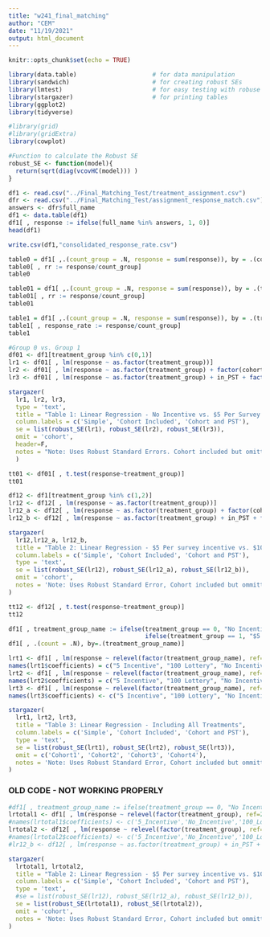 ```yaml
---
title: "w241_final_matching"
author: "CEM"
date: "11/19/2021"
output: html_document
---
```


```r
knitr::opts_chunk$set(echo = TRUE)
```

```r
library(data.table)                     # for data manipulation 
library(sandwich)                       # for creating robust SEs 
library(lmtest)                         # for easy testing with robuse SEs
library(stargazer)                      # for printing tables 
library(ggplot2)
library(tidyverse)

#library(grid)
#library(gridExtra)
library(cowplot)
```

```r
#Function to calculate the Robust SE
robust_SE <- function(model){
  return(sqrt(diag(vcovHC(model))) )
}
```


```r
df1 <- read.csv("../Final_Matching_Test/treatment_assignment.csv")
dfr <- read.csv("../Final_Matching_Test/assignment_response_match.csv")
answers <- dfr$full_name
df1 <- data.table(df1)
df1[ , response := ifelse(full_name %in% answers, 1, 0)]
head(df1)
```
```r
write.csv(df1,"consolidated_response_rate.csv")
```



```r
table0 = df1[ ,.(count_group = .N, response = sum(response)), by = .(cohort,treatment_group)]
table0[ , rr := response/count_group]
table0
```

```r
table01 = df1[ ,.(count_group = .N, response = sum(response)), by = .(treatment_group, in_PST)]
table01[ , rr := response/count_group]
table01
```

```r
table1 = df1[ ,.(count_group = .N, response = sum(response)), by = .(treatment_group)]
table1[ , response_rate := response/count_group]
table1
```


```r
#Group 0 vs. Group 1
df01 <- df1[treatment_group %in% c(0,1)]
lr1 <- df01[ , lm(response ~ as.factor(treatment_group))]
lr2 <- df01[ , lm(response ~ as.factor(treatment_group) + factor(cohort))]
lr3 <- df01[ , lm(response ~ as.factor(treatment_group) + in_PST + factor(cohort))]

stargazer(
  lr1, lr2, lr3,
  type = 'text',
  title = "Table 1: Linear Regression - No Incentive vs. $5 Per Survey Incentive",
  column.labels = c('Simple', 'Cohort Included', 'Cohort and PST'),
  se = list(robust_SE(lr1), robust_SE(lr2), robust_SE(lr3)), 
  omit = 'cohort',
  header=F,
  notes = "Note: Uses Robust Standard Errors. Cohort included but omitted in model 2 and 3."
  )
```

```r
tt01 <- df01[ , t.test(response~treatment_group)]
tt01
```



```r
df12 <- df1[treatment_group %in% c(1,2)]
lr12 <- df12[ , lm(response ~ as.factor(treatment_group))]
lr12_a <- df12[ , lm(response ~ as.factor(treatment_group) + factor(cohort))]
lr12_b <- df12[ , lm(response ~ as.factor(treatment_group) + in_PST + factor(cohort))]

stargazer(
  lr12,lr12_a, lr12_b,
  title = "Table 2: Linear Regression - $5 Per survey incentive vs. $100 Lottery win",
  column.labels = c('Simple', 'Cohort Included', 'Cohort and PST'),
  type = 'text',
  se = list(robust_SE(lr12), robust_SE(lr12_a), robust_SE(lr12_b)),
  omit = 'cohort',
  notes = 'Note: Uses Robust Standard Error, Cohort included but ommitted in Model 2 and 3.'
)
```

```r
tt12 <- df12[ , t.test(response~treatment_group)]
tt12
```



```r
df1[ , treatment_group_name := ifelse(treatment_group == 0, "No Incentive", 
                                      ifelse(treatment_group == 1, "$5 Incentive", "$100 Lottery"))]
df1[ , .(count = .N), by=.(treatment_group_name)]
```



```r
lrt1 <- df1[ , lm(response ~ relevel(factor(treatment_group_name), ref='$5 Incentive'))]
names(lrt1$coefficients) = c("5 Incentive", "100 Lottery", "No Incentive")
lrt2 <- df1[ , lm(response ~ relevel(factor(treatment_group_name), ref='$5 Incentive') + factor(cohort))]
names(lrt2$coefficients) = c("5 Incentive", "100 Lottery", "No Incentive", "Cohort1", "Cohort2", "Cohort3", "Cohort4")
lrt3 <- df1[ , lm(response ~ relevel(factor(treatment_group_name), ref='$5 Incentive') + in_PST + factor(cohort))]
names(lrt3$coefficients) <- c("5 Incentive", "100 Lottery", "No Incentive","in_PST", 'Cohort1', 'Cohort2', 'Cohort3', 'Cohort4')

stargazer(
  lrt1, lrt2, lrt3,
  title = "Table 3: Linear Regression - Including All Treatments",
  column.labels = c('Simple', 'Cohort Included', 'Cohort and PST'),
  type = 'text',
  se = list(robust_SE(lrt1), robust_SE(lrt2), robust_SE(lrt3)),
  omit = c('Cohort1', 'Cohort2', 'Cohort3', 'Cohort4'),
  notes = 'Note: Uses Robust Standard Error, Cohort included but ommitted in Model 2 and 3.'
)
```


### OLD CODE - NOT WORKING PROPERLY

```r
#df1[ , treatment_group_name := ifelse(treatment_group == 0, "No Incentive", ifelse(treatment_group == 1, "$5 Incentive", "$100 Lottery"))]
lrtotal1 <- df1[ , lm(response ~ relevel(factor(treatment_group), ref=2))]
#names(lrtotal1$coefficients) <- c('5_Incentive','No_Incentive','100_Lottery')
lrtotal2 <- df12[ , lm(response ~ relevel(factor(treatment_group), ref=1) + factor(cohort))]
#names(lrtotal2$coefficients) <- c('5_Incentive','No_Incentive','100_Lottery', 'Cohort1', 'Cohort2', 'Cohort3')
#lr12_b <- df12[ , lm(response ~ as.factor(treatment_group) + in_PST + factor(cohort))]

stargazer(
  lrtotal1, lrtotal2,
  title = "Table 2: Linear Regression - $5 Per survey incentive vs. $100 Lottery win",
  column.labels = c('Simple', 'Cohort Included', 'Cohort and PST'),
  type = 'text',
  #se = list(robust_SE(lr12), robust_SE(lr12_a), robust_SE(lr12_b)),
  se = list(robust_SE(lrtotal1), robust_SE(lrtotal2)),
  omit = 'cohort',
  notes = 'Note: Uses Robust Standard Error, Cohort included but ommitted in Model 2 and 3.'
)
```







